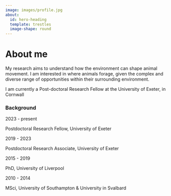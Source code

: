 ```yaml
---
image: images/profile.jpg
about:
  id: hero-heading
  template: trestles
  image-shape: round
---
```


:::{#hero-heading}
# About me

My research aims to understand how the environment can shape animal movement. I am interested in where animals forage, given the complex and diverse range of opportunities within their surrounding environment.

I am currently a Post-doctoral Research Fellow at the University of Exeter, in Cornwall

::: 

### Background

::: {.grid}
::: {.g-col-3}
2023 - present
:::
::: {.g-col-8}
Postdoctoral Research Fellow, University of Exeter
:::
:::


::: {.grid}
::: {.g-col-3}
2019 - 2023
:::
::: {.g-col-8}
Postdoctoral Research Associate, University of Exeter
:::
:::


::: {.grid}
::: {.g-col-3}
2015 - 2019
:::
::: {.g-col-8}
PhD, University of Liverpool
:::
:::


::: {.grid}
::: {.g-col-3}
2010 - 2014
:::
::: {.g-col-8}
MSci, University of Southampton & University in Svalbard
:::
:::